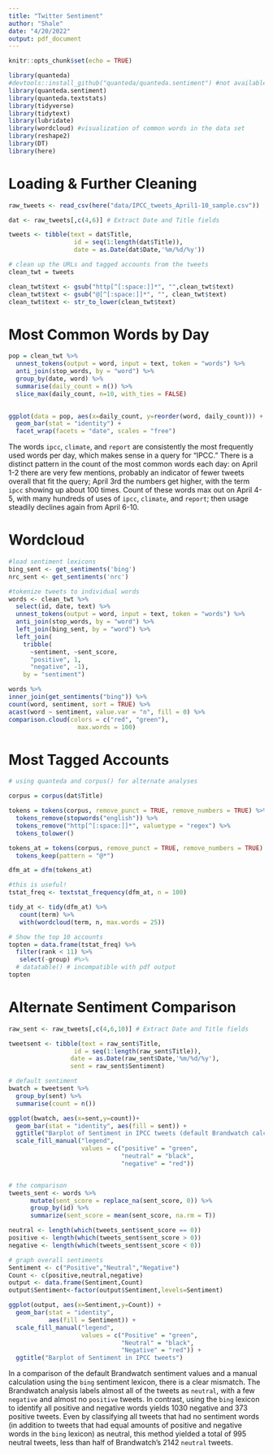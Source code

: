 ```yaml
---
title: "Twitter Sentiment"
author: "Shale"
date: "4/20/2022"
output: pdf_document
---
```


```r
knitr::opts_chunk$set(echo = TRUE)

library(quanteda)
#devtools::install_github("quanteda/quanteda.sentiment") #not available currently through CRAN
library(quanteda.sentiment)
library(quanteda.textstats)
library(tidyverse)
library(tidytext)
library(lubridate)
library(wordcloud) #visualization of common words in the data set
library(reshape2)
library(DT)
library(here)
```

# Loading & Further Cleaning

```r
raw_tweets <- read_csv(here("data/IPCC_tweets_April1-10_sample.csv"))

dat <- raw_tweets[,c(4,6)] # Extract Date and Title fields

tweets <- tibble(text = dat$Title,
                  id = seq(1:length(dat$Title)),
                  date = as.Date(dat$Date,'%m/%d/%y'))
```

```r
# clean up the URLs and tagged accounts from the tweets
clean_twt = tweets

clean_twt$text <- gsub("http[^[:space:]]*", "",clean_twt$text)
clean_twt$text <- gsub("@[^[:space:]]*", "", clean_twt$text)
clean_twt$text <- str_to_lower(clean_twt$text)

```


# Most Common Words by Day

```r
pop = clean_twt %>% 
  unnest_tokens(output = word, input = text, token = "words") %>%
  anti_join(stop_words, by = "word") %>% 
  group_by(date, word) %>% 
  summarise(daily_count = n()) %>% 
  slice_max(daily_count, n=10, with_ties = FALSE)
  

ggplot(data = pop, aes(x=daily_count, y=reorder(word, daily_count))) + 
  geom_bar(stat = "identity") +
  facet_wrap(facets = "date", scales = "free")
```

The words `ipcc`, `climate`, and `report` are consistently the most frequently used words per day, which makes sense in a query for "IPCC." There is a distinct pattern in the count of the most common words each day: on April 1-2 there are very few mentions, probably an indicator of fewer tweets overall that fit the query; April 3rd the numbers get higher, with the term `ipcc` showing up about 100 times. Count of these words max out on April 4-5, with many hundreds of uses of `ipcc`, `climate`, and `report`; then usage steadily declines again from April 6-10.

# Wordcloud

```r
#load sentiment lexicons
bing_sent <- get_sentiments('bing')
nrc_sent <- get_sentiments('nrc')

#tokenize tweets to individual words
words <- clean_twt %>%
  select(id, date, text) %>%
  unnest_tokens(output = word, input = text, token = "words") %>%
  anti_join(stop_words, by = "word") %>%
  left_join(bing_sent, by = "word") %>%
  left_join(
    tribble(
      ~sentiment, ~sent_score,
      "positive", 1,
      "negative", -1),
    by = "sentiment")
```


```r
words %>%
inner_join(get_sentiments("bing")) %>%
count(word, sentiment, sort = TRUE) %>%
acast(word ~ sentiment, value.var = "n", fill = 0) %>%
comparison.cloud(colors = c("red", "green"),
                   max.words = 100)


```

# Most Tagged Accounts

```r
# using quanteda and corpus() for alternate analyses

corpus = corpus(dat$Title)

tokens = tokens(corpus, remove_punct = TRUE, remove_numbers = TRUE) %>% 
  tokens_remove(stopwords("english")) %>% 
  tokens_remove("http[^[:space:]]*", valuetype = "regex") %>% 
  tokens_tolower()

tokens_at = tokens(corpus, remove_punct = TRUE, remove_numbers = TRUE) %>% 
  tokens_keep(pattern = "@*")

dfm_at = dfm(tokens_at)

#this is useful!
tstat_freq <- textstat_frequency(dfm_at, n = 100)

tidy_at <- tidy(dfm_at) %>%
   count(term) %>%
   with(wordcloud(term, n, max.words = 25))

# Show the top 10 accounts
topten = data.frame(tstat_freq) %>% 
  filter(rank < 11) %>%
   select(-group) #%>% 
  # datatable() # incompatible with pdf output
topten
```

# Alternate Sentiment Comparison

```r
raw_sent <- raw_tweets[,c(4,6,10)] # Extract Date and Title fields

tweetsent <- tibble(text = raw_sent$Title,
                  id = seq(1:length(raw_sent$Title)),
                 date = as.Date(raw_sent$Date,'%m/%d/%y'),
                 sent = raw_sent$Sentiment)

# default sentiment
bwatch = tweetsent %>% 
  group_by(sent) %>% 
  summarise(count = n())

ggplot(bwatch, aes(x=sent,y=count))+
  geom_bar(stat = "identity", aes(fill = sent)) +
  ggtitle("Barplot of Sentiment in IPCC tweets (default Brandwatch calculation)") +
  scale_fill_manual("legend",
                    values = c("positive" = "green",
                               "neutral" = "black",
                               "negative" = "red"))


# the comparison
tweets_sent <- words %>%
      mutate(sent_score = replace_na(sent_score, 0)) %>% 
      group_by(id) %>%
      summarize(sent_score = mean(sent_score, na.rm = T))

neutral <- length(which(tweets_sent$sent_score == 0))
positive <- length(which(tweets_sent$sent_score > 0))
negative <- length(which(tweets_sent$sent_score < 0))

# graph overall sentiments
Sentiment <- c("Positive","Neutral","Negative")
Count <- c(positive,neutral,negative)
output <- data.frame(Sentiment,Count)
output$Sentiment<-factor(output$Sentiment,levels=Sentiment)

ggplot(output, aes(x=Sentiment,y=Count)) +
  geom_bar(stat = "identity",
           aes(fill = Sentiment)) +
  scale_fill_manual("legend",
                    values = c("Positive" = "green",
                               "Neutral" = "black",
                               "Negative" = "red")) +
  ggtitle("Barplot of Sentiment in IPCC tweets")
```

In a comparison of the default Brandwatch sentiment values and a manual calculation using the `bing` sentiment lexicon, there is a clear mismatch. The Brandwatch analysis labels almost all of the tweets as `neutral`, with a few `negative` and almost no `positive` tweets. In contrast, using the `bing` lexicon to identify all positive and negative words yields 1030 negative and 373 positive tweets. Even by classifying all tweets that had no sentiment words (in addition to tweets that had equal amounts of positive and negative words in the `bing` lexicon) as neutral, this method yielded a total of 995 neutral tweets, less than half of Brandwatch's 2142 `neutral` tweets.


